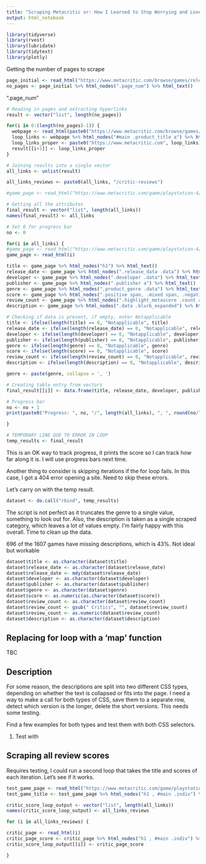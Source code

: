 ```yaml
---
title: "Scraping Metacritic or: How I Learned to Stop Worrying and Love Loops"
output: html_notebook
---
```


```r
library(tidyverse)
library(rvest)
library(lubridate)
library(tidytext)
library(plotly)
```

Getting the number of pages to scrape

```r
page_initial <- read_html("https://www.metacritic.com/browse/games/release-date/available/ps4/metascore?page=0")
no_pages <- page_initial %>% html_nodes(".page_num") %>% html_text()
```

".page_num"

```r
# Reading in pages and extracting hyperlinks
result <- vector("list", length(no_pages))

for(i in 0:(length(no_pages)-1)) {
  webpage <- read_html(paste0("https://www.metacritic.com/browse/games/release-date/available/ps4/metascore?page=", i))
  loop_links <- webpage %>% html_nodes("#main .product_title a") %>% html_attr('href')
  loop_links_proper <- paste0("https://www.metacritic.com", loop_links)
  result[[i+1]] <- loop_links_proper
}

# Joining results into a single vector
all_links <- unlist(result)

all_links_reviews <- paste0(all_links, "/critic-reviews")
```

```r
#game_page <- read_html("https://www.metacritic.com/game/playstation-4/wolfenstein-ii-the-new-colossus")
```

```r
# Getting all the attributes
final_result <- vector("list", length(all_links))
names(final_result) <- all_links

# Set 0 for progress bar
no <- 0

for(i in all_links) {
#game_page <- read_html("https://www.metacritic.com/game/playstation-4/wolfenstein-ii-the-new-colossus")
game_page <- read_html(i)

title <- game_page %>% html_nodes("h1") %>% html_text()
release_date <- game_page %>% html_nodes(".release_data .data") %>% html_text()
developer <- game_page %>% html_nodes(".developer .data") %>% html_text()
publisher <- game_page %>% html_nodes(".publisher a") %>% html_text()
genre <- game_page %>% html_nodes(".product_genre .data") %>% html_text()
score <- game_page %>% html_nodes(".positive span, .mixed span, .negative span") %>% html_text()
review_count <- game_page %>% html_nodes(".highlight_metascore .count a") %>% html_text()
description <- game_page %>% html_nodes(".data .blurb_expanded") %>% html_text()

# Checking if data is present, if empty, enter Notapplicable
title <- ifelse(length(title) == 0, "Notapplicable", title)
release_date <- ifelse(length(release_date) == 0, "Notapplicable", release_date)
developer <- ifelse(length(developer) == 0, "Notapplicable", developer)
publisher <- ifelse(length(publisher) == 0, "Notapplicable", publisher)
genre <- ifelse(length(genre) == 0, "Notapplicable", genre)
score <- ifelse(length(score) == 0, "Notapplicable", score)
review_count <- ifelse(length(review_count) == 0, "Notapplicable", review_count)
description <- ifelse(length(description) == 0, "Notapplicable", description)

genre <- paste(genre, collapse = ', ')

# Creating table entry from vectors
final_result[[i]] <- data.frame(title, release_date, developer, publisher, genre, score, review_count, description)

# Progress bar
no <- no + 1
print(paste0("Progress: ", no, "/", length(all_links), ", ", round(no/length(all_links)*100, 2), "%"))

}
```

```r
# TEMPORARY LINE DUE TO ERROR IN LOOP
temp_results <- final_result
```

This is an OK way to track progress, it prints the score so I can track how far along it is. I will use progress bars next time.

Another thing to consider is skipping iterations if the for loop fails. In this case, I got a 404 error opening a site. Need to skip these errors.

Let's carry on with the temp result.
 

```r
dataset <- do.call("rbind", temp_results)
```

The script is not perfect as it truncates the genre to a single value, something to look out for. Also, the description is taken as a single scraped category, which leaves a lot of values empty. I'm fairly happy with this overall. Time to clean up the data.

696 of the 1607 games have missing descriptions, which is 43%. Not ideal but workable

```r
dataset$title <- as.character(dataset$title)
dataset$release_date <- as.character(dataset$release_date)
dataset$release_date <- mdy(dataset$release_date)
dataset$developer <- as.character(dataset$developer)
dataset$publisher <- as.character(dataset$publisher)
dataset$genre <- as.character(dataset$genre)
dataset$score <- as.numeric(as.character(dataset$score))
dataset$review_count <- as.character(dataset$review_count)
dataset$review_count <- gsub(" Critics", "", dataset$review_count)
dataset$review_count <- as.numeric(dataset$review_count)
dataset$description <- as.character(dataset$description)
```

## Replacing for loop with a 'map' function

TBC

## Description

For some reason, the descriptions are split into two different CSS types, depending on whether the text is collapsed or fits into the page. I need a way to make a call for both types of CSS, save them to a separate row, detect which version is the longer, delete the short versions. This needs some testing.

Find a few examples for both types and test them with both CSS selectors.

1. Test with 




## Scraping all review scores

Requires testing, I could run a second loop that takes the title and scores of each iteration. Let's see if it works.

```r
test_game_page <- read_html("https://www.metacritic.com/game/playstation-4/wolfenstein-ii-the-new-colossus/critic-reviews")
test_game_title <- test_game_page %>% html_nodes("h1 , #main .indiv") %>% html_text()
```

```r
critic_score_loop_output <- vector("list", length(all_links))
names(critic_score_loop_output) <- all_links_reviews

for (i in all_links_reviews) {

critic_page <- read_html(i)
critic_page_score <- critic_page %>% html_nodes("h1 , #main .indiv") %>% html_text()
critic_score_loop_output[[i]] <- critic_page_score

}
```
